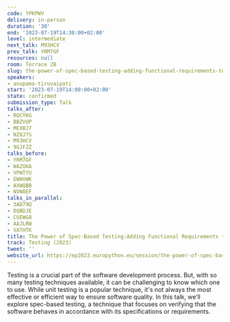 ```yaml
---
code: YPKPWV
delivery: in-person
duration: '30'
end: '2023-07-19T14:30:00+02:00'
level: intermediate
next_talk: M93HCV
prev_talk: YRM7GF
resources: null
room: Terrace 2B
slug: the-power-of-spec-based-testing-adding-functional-requirements-to-unit-test
speakers:
- anupama-tiruvaipati
start: '2023-07-19T14:00:00+02:00'
state: confirmed
submission_type: Talk
talks_after:
- RQCYKG
- BBZVUP
- MEXBJ7
- NZ8J7S
- M93HCV
- 9GJFZZ
talks_before:
- YRM7GF
- WAZGKA
- VPWTYU
- EWHVWK
- AXWQBB
- NVW8EF
talks_in_parallel:
- 3AD79Q
- DQBDJE
- CUEWG8
- AAJLRW
- VATHTK
title: The Power of Spec-Based Testing:Adding Functional Requirements to Unit Test
track: Testing (2023)
tweet: ''
website_url: https://ep2023.europython.eu/session/the-power-of-spec-based-testing-adding-functional-requirements-to-unit-test
---
```


Testing is a crucial part of the software development process. But, with so many testing techniques available, it can be challenging to know which one to use. While unit testing is a popular technique, it's not always the most effective or efficient way to ensure software quality. In this talk, we’ll explore spec-based testing, a technique that focuses on verifying that the software behaves in accordance with its specifications or requirements.
